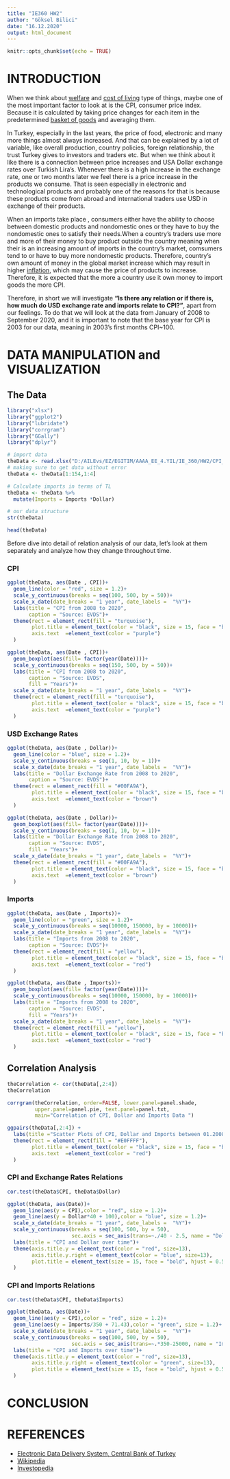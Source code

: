 ```yaml
---
title: "IE360 HW2"
author: "Göksel Bilici"
date: "16.12.2020"
output: html_document
---
```


```r
knitr::opts_chunk$set(echo = TRUE)
```

# INTRODUCTION

   When we think about [welfare](https://en.wikipedia.org/wiki/Welfare) and [cost of living](https://en.wikipedia.org/wiki/Cost_of_living) type of things, maybe one of the most important factor to look at is the CPI, consumer price index. Because it is calculated by taking price changes for each item in the predetermined [basket of goods](https://www.investopedia.com/terms/b/basket_of_goods.asp) and averaging them.
  
  In Turkey, especially in the last years, the price of food, electronic and many more things almost always increased. And that can be explained by a lot of variable, like overall production, country policies, foreign relationship, the trust Turkey gives to investors and traders etc. But when we think about it like there is a connection between price increases and USA Dollar exchange rates over Turkish Lira's. Whenever there is a high increase in the exchange rate, one or two months later we feel there is a price increase in the products we consume. That is seen especially in electronic and technological products and probably one of the reasons for that is because these products come from abroad and international traders use USD in exchange of their products.
  
  When an imports take place , consumers either have the ability to choose between domestic products and nondomestic ones or they have to buy the nondomestic ones to satisfy their needs.When a country's traders use more and more of their money to buy product outside the country meaning when their is an increasing amount of imports in the country's market, comsumers tend to or have to buy more nondomestic products. Therefore, country's own amount of money in the global market increase which may result in higher [inflation](https://www.investopedia.com/terms/i/inflation.asp), which may cause the price of products to increase. Therefore, it is  expected that the more a country use it own money  to import goods the more CPI.

  Therefore, in short we will investigate **"Is there any relation or if there is, how much do USD exchange rate and imports relate to CPI?"**, apart from our feelings. To do that we will look at the data from January of 2008 to September 2020, and it is important to note that the base year for CPI is 2003 for our data, meaning in 2003's first months CPI~100.
  

# DATA MANIPULATION and VISUALIZATION

## The Data

```r

library("xlsx")
library("ggplot2")
library("lubridate")
library("corrgram")
library("GGally")
library("dplyr")

```


```r
# import data
theData <- read.xlsx("D:/AILEvs/EZ/EGITIM/AAAA_EE_4.YIL/IE_360/HW2/CPI_Dollar_Import_Data.xls", sheetIndex=1)
# making sure to get data without error
theData <- theData[1:154,1:4]
```

```r
# Calculate imports in terms of TL
theData <- theData %>%
  mutate(Imports = Imports *Dollar)
```

```r
# our data structure
str(theData)
```


```r
head(theData)
```


Before dive into detail of relation analysis of our data, let's look at them separately and analyze how they change throughout time.

### CPI

```r
ggplot(theData, aes(Date , CPI))+
  geom_line(color = "red", size = 1.2)+
  scale_y_continuous(breaks = seq(100, 500, by = 50))+
  scale_x_date(date_breaks = "1 year", date_labels =  "%Y")+
  labs(title = "CPI from 2008 to 2020",
       caption = "Source: EVDS")+
  theme(rect = element_rect(fill = "turquoise"),
        plot.title = element_text(color = "black", size = 15, face = "bold", hjust = 0.5),
        axis.text  =element_text(color = "purple")
  )
```
```r
ggplot(theData, aes(Date , CPI))+
  geom_boxplot(aes(fill= factor(year(Date))))+
  scale_y_continuous(breaks = seq(150, 500, by = 50))+
  labs(title = "CPI from 2008 to 2020",
       caption = "Source: EVDS",
       fill = "Years")+
  scale_x_date(date_breaks = "1 year", date_labels =  "%Y")+
  theme(rect = element_rect(fill = "turquoise"),
        plot.title = element_text(color = "black", size = 15, face = "bold", hjust = 0.5),
        axis.text  =element_text(color = "purple")
  )
```


### USD Exchange Rates
```r
ggplot(theData, aes(Date , Dollar))+
  geom_line(color = "blue", size = 1.2)+
  scale_y_continuous(breaks = seq(1, 10, by = 1))+
  scale_x_date(date_breaks = "1 year", date_labels =  "%Y")+
  labs(title = "Dollar Exchange Rate from 2008 to 2020",
       caption = "Source: EVDS")+
  theme(rect = element_rect(fill = "#00FA9A"),
        plot.title = element_text(color = "black", size = 15, face = "bold", hjust = 0.5),
        axis.text  =element_text(color = "brown")
  )
```
```r
ggplot(theData, aes(Date , Dollar))+
  geom_boxplot(aes(fill= factor(year(Date))))+
  scale_y_continuous(breaks = seq(1, 10, by = 1))+
  labs(title = "Dollar Exchange Rate from 2008 to 2020",
       caption = "Source: EVDS",
       fill = "Years")+
  scale_x_date(date_breaks = "1 year", date_labels =  "%Y")+
  theme(rect = element_rect(fill = "#00FA9A"),
        plot.title = element_text(color = "black", size = 15, face = "bold", hjust = 0.5),
        axis.text  =element_text(color = "brown")
  )
```


### Imports
```r
ggplot(theData, aes(Date , Imports))+
  geom_line(color = "green", size = 1.2)+
  scale_y_continuous(breaks = seq(10000, 150000, by = 10000))+
  scale_x_date(date_breaks = "1 year", date_labels =  "%Y")+
  labs(title = "Imports from 2008 to 2020",
       caption = "Source: EVDS")+
  theme(rect = element_rect(fill = "yellow"),
        plot.title = element_text(color = "black", size = 15, face = "bold", hjust = 0.5),
        axis.text  =element_text(color = "red")
  )
```
```r
ggplot(theData, aes(Date , Imports))+
  geom_boxplot(aes(fill= factor(year(Date))))+
  scale_y_continuous(breaks = seq(10000, 150000, by = 10000))+
  labs(title = "Imports from 2008 to 2020",
       caption = "Source: EVDS",
       fill = "Years")+
  scale_x_date(date_breaks = "1 year", date_labels =  "%Y")+
  theme(rect = element_rect(fill = "yellow"),
        plot.title = element_text(color = "black", size = 15, face = "bold", hjust = 0.5),
        axis.text  =element_text(color = "red")
  )
```


## Correlation Analysis
```r
theCorrelation <- cor(theData[,2:4])
theCorrelation
```
```r
corrgram(theCorrelation, order=FALSE, lower.panel=panel.shade,
         upper.panel=panel.pie, text.panel=panel.txt,
         main="Correlation of CPI, Dollar and Imports Data ")
```
```r
ggpairs(theData[,2:4]) +
  labs(title ="Scatter Plots of CPI, Dollar and Imports between 01.2008 to 10.2020")+
  theme(rect = element_rect(fill = "#E0FFFF"),
        plot.title = element_text(color = "black", size = 15, face = "bold", hjust = 0.5),
        axis.text  =element_text(color = "red")
  )
```


### CPI and Exchange Rates Relations
```r
cor.test(theData$CPI, theData$Dollar)
```
```r
ggplot(theData, aes(Date))+
  geom_line(aes(y = CPI),color = "red", size = 1.2)+
  geom_line(aes(y = Dollar*40 + 100),color = "blue", size = 1.2)+
  scale_x_date(date_breaks = "1 year", date_labels =  "%Y")+
  scale_y_continuous(breaks = seq(100, 500, by = 50),
                     sec.axis = sec_axis(trans=~./40 - 2.5, name = "Dollar Exchange Rate",breaks = seq(1, 10, by = 1)))+
  labs(title = "CPI and Dollar over time")+
  theme(axis.title.y = element_text(color = "red", size=13),
        axis.title.y.right = element_text(color = "blue", size=13),
        plot.title = element_text(size = 15, face = "bold", hjust = 0.5)
  )
```


### CPI and Imports Relations
```r
cor.test(theData$CPI, theData$Imports)
```

```r
ggplot(theData, aes(Date))+
  geom_line(aes(y = CPI),color = "red", size = 1.2)+
  geom_line(aes(y = Imports/350 + 71.43),color = "green", size = 1.2)+
  scale_x_date(date_breaks = "1 year", date_labels =  "%Y")+
  scale_y_continuous(breaks = seq(100, 500, by = 50),
                     sec.axis = sec_axis(trans=~.*350-25000, name = "Imports",breaks = seq(10000, 150000, by = 10000)))+
  labs(title = "CPI and Imports over time")+
  theme(axis.title.y = element_text(color = "red", size=13),
        axis.title.y.right = element_text(color = "green", size=13),
        plot.title = element_text(size = 15, face = "bold", hjust = 0.5)
  )
```

# CONCLUSION

# REFERENCES
+ [Electronic Data Delivery System, Central Bank of Turkey](https://evds2.tcmb.gov.tr/)
+ [Wikipedia](https://www.wikipedia.org/)
+ [Investopedia](https://www.investopedia.com/)

